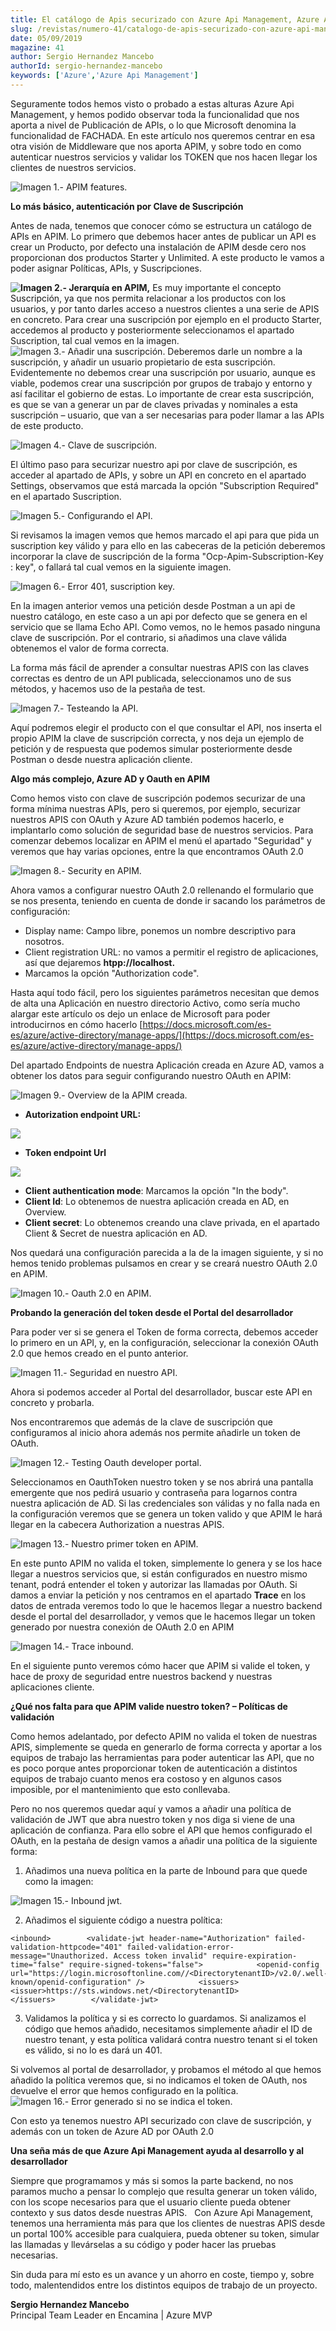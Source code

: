 ```yaml
---
title: El catálogo de Apis securizado con Azure Api Management, Azure AD y Oauth en tu APIM. Azure API Management como Middelware de tus servicios
slug: /revistas/numero-41/catalogo-de-apis-securizado-con-azure-api-management-azure-ad-y-oauth-en-tu-apim-azure-api-management-como-middelware-de-tus-servicios
date: 05/09/2019
magazine: 41
author: Sergio Hernandez Mancebo
authorId: sergio-hernandez-mancebo
keywords: ['Azure','Azure Api Management']
---
```






​Seguramente todos hemos visto o probado a estas alturas Azure Api Management, y hemos podido observar toda la funcionalidad que nos aporta a nivel de Publicación de APIs, o lo que Microsoft denomina la funcionalidad de FACHADA. En este artículo nos queremos centrar en esa otra visión de Middleware que nos aporta APIM, y sobre todo en como autenticar nuestros servicios y validar los TOKEN que nos hacen llegar los clientes de nuestros servicios.

![Imagen 1.- APIM features.](../../../images/numero41/catalogo-de-apis-securizado-con-azure-api-management-azure-ad-y-oauth-en-tu-apim-azure-api-management-como-middelware-de-tus-servicios/image1.png)

**Lo más básico, autenticación por Clave de Suscripción**

Antes de nada, tenemos que conocer cómo se estructura un catálogo de APIs en APIM. Lo primero que debemos hacer antes de publicar un API es crear un Producto, por defecto una instalación de APIM desde cero nos proporcionan dos productos Starter y Unlimited. A este producto le vamos a poder asignar Políticas, APIs, y Suscripciones.

**![Imagen 2.- Jerarquía en APIM,](../../../images/numero41/catalogo-de-apis-securizado-con-azure-api-management-azure-ad-y-oauth-en-tu-apim-azure-api-management-como-middelware-de-tus-servicios/image2.png)**
Es muy importante el concepto Suscripción, ya que nos permita relacionar a los productos con los usuarios, y por tanto darles acceso a nuestros clientes a una serie de APIS en concreto. Para crear una suscripción por ejemplo en el producto Starter, accedemos al producto y posteriormente seleccionamos el apartado Suscription, tal cual vemos en la imagen.
![Imagen 3.- Añadir una suscripción.](../../../images/numero41/catalogo-de-apis-securizado-con-azure-api-management-azure-ad-y-oauth-en-tu-apim-azure-api-management-como-middelware-de-tus-servicios/image3.png)
Deberemos darle un nombre a la suscripción, y añadir un usuario propietario de esta suscripción. Evidentemente no debemos crear una suscripción por usuario, aunque es viable, podemos crear una suscripción por grupos de trabajo y entorno y así facilitar el gobierno de estas. Lo importante de crear esta suscripción, es que se van a generar un par de claves privadas y nominales a esta suscripción – usuario, que van a ser necesarias para poder llamar a las APIs de este producto.​

![Imagen 4.- Clave de suscripción.](../../../images/numero41/catalogo-de-apis-securizado-con-azure-api-management-azure-ad-y-oauth-en-tu-apim-azure-api-management-como-middelware-de-tus-servicios/image4.png)

El último paso para securizar nuestro api por clave de suscripción, es acceder al apartado de APIs, y sobre un API en concreto en el apartado Settings, observamos que está marcada la opción "Subscription Required" en el apartado Suscription.

![Imagen 5.- Configurando el API.](../../../images/numero41/catalogo-de-apis-securizado-con-azure-api-management-azure-ad-y-oauth-en-tu-apim-azure-api-management-como-middelware-de-tus-servicios/image5.png)

Si revisamos la imagen vemos que hemos marcado el api para que pida un suscription key válido y para ello en las cabeceras de la petición deberemos incorporar la clave de suscripción de la forma "Ocp-Apim-Subscription-Key : key", o fallará tal cual vemos en la siguiente imagen.

![Imagen 6.- Error 401, suscription key.](../../../images/numero41/catalogo-de-apis-securizado-con-azure-api-management-azure-ad-y-oauth-en-tu-apim-azure-api-management-como-middelware-de-tus-servicios/image6.png)

En la imagen anterior vemos una petición desde Postman a un api de nuestro catálogo, en este caso a un api por defecto que se genera en el servicio que se llama Echo API. Como vemos, no le hemos pasado ninguna clave de suscripción. Por el contrario, si añadimos una clave válida obtenemos el valor de forma correcta.

La forma más fácil de aprender a consultar nuestras APIS con las claves correctas es dentro de un API publicada, seleccionamos uno de sus métodos, y hacemos uso de la pestaña de test.

![Imagen 7.- Testeando la API.](../../../images/numero41/catalogo-de-apis-securizado-con-azure-api-management-azure-ad-y-oauth-en-tu-apim-azure-api-management-como-middelware-de-tus-servicios/image7.png)

Aquí podremos elegir el producto con el que consultar el API, nos inserta el propio APIM la clave de suscripción correcta, y nos deja un ejemplo de petición y de respuesta que podemos simular posteriormente desde Postman o desde nuestra aplicación cliente.



**Algo más complejo, Azure AD y Oauth en APIM**

Como hemos visto con clave de suscripción podemos securizar de una forma mínima nuestras APIs, pero si queremos, por ejemplo, securizar nuestros APIS con OAuth y Azure AD también podemos hacerlo, e implantarlo como solución de seguridad base de nuestros servicios. Para comenzar debemos localizar en APIM el menú el apartado "Seguridad" y veremos que hay varias opciones, entre la que encontramos OAuth 2.0

![Imagen 8.- Security en APIM.](../../../images/numero41/catalogo-de-apis-securizado-con-azure-api-management-azure-ad-y-oauth-en-tu-apim-azure-api-management-como-middelware-de-tus-servicios/image8.png)

Ahora vamos a configurar nuestro OAuth 2.0 rellenando el formulario que se nos presenta, teniendo en cuenta de donde ir sacando los parámetros de configuración:

- Display name: Campo libre, ponemos un nombre descriptivo para nosotros.
- Client registration URL: no vamos a permitir el registro de aplicaciones, así que dejaremos **htpp://localhost.**
- Marcamos la opción "Authorization code".


Hasta aquí todo fácil, pero los siguientes parámetros necesitan que demos de alta una Aplicación en nuestro directorio Activo, como sería mucho alargar este artículo os dejo un enlace de Microsoft para poder introducirnos en cómo hacerlo [https://docs.microsoft.com/es-es/azure/active-directory/manage-apps/](https://docs.microsoft.com/es-es/azure/active-directory/manage-apps/)

Del apartado Endpoints de nuestra Aplicación creada en Azure AD, vamos a obtener los datos para seguir configurando nuestro OAuth en APIM:

![Imagen 9.- Overview de la APIM creada.](../../../images/numero41/catalogo-de-apis-securizado-con-azure-api-management-azure-ad-y-oauth-en-tu-apim-azure-api-management-como-middelware-de-tus-servicios/image9.png)

- **Autorization endpoint URL:​**


**![](../../../images/numero41/catalogo-de-apis-securizado-con-azure-api-management-azure-ad-y-oauth-en-tu-apim-azure-api-management-como-middelware-de-tus-servicios/image10.png)**

- **Token endpoint Url**


**![](../../../images/numero41/catalogo-de-apis-securizado-con-azure-api-management-azure-ad-y-oauth-en-tu-apim-azure-api-management-como-middelware-de-tus-servicios/image11.png)**

- **Client authentication mode**: Marcamos la opción "In the body".
- **Client Id**: Lo obtenemos de nuestra aplicación creada en AD, en Overview.
- **Client secret**: Lo obtenemos creando una clave privada, en el apartado Client & Secret de nuestra aplicación en AD.


Nos quedará una configuración parecida a la de la imagen siguiente, y si no hemos tenido problemas pulsamos en crear y se creará nuestro OAuth 2.0 en APIM.

![Imagen 10.- Oauth 2.0 en APIM.](../../../images/numero41/catalogo-de-apis-securizado-con-azure-api-management-azure-ad-y-oauth-en-tu-apim-azure-api-management-como-middelware-de-tus-servicios/image12.png)

**Probando la generación del token desde el Portal del desarrollador**

Para poder ver si se genera el Token de forma correcta, debemos acceder lo primero en un API, y, en la configuración, seleccionar la conexión OAuth 2.0 que hemos creado en el punto anterior.

![Imagen 11.- Seguridad en nuestro API.](../../../images/numero41/catalogo-de-apis-securizado-con-azure-api-management-azure-ad-y-oauth-en-tu-apim-azure-api-management-como-middelware-de-tus-servicios/image13.png)

Ahora si podemos acceder al Portal del desarrollador, buscar este API en concreto y probarla.

Nos encontraremos que además de la clave de suscripción que configuramos al inicio ahora además nos permite añadirle un token de OAuth.

![Imagen 12.- Testing Oauth developer portal.](../../../images/numero41/catalogo-de-apis-securizado-con-azure-api-management-azure-ad-y-oauth-en-tu-apim-azure-api-management-como-middelware-de-tus-servicios/image14.png)

Seleccionamos en OauthToken nuestro token y se nos abrirá una pantalla emergente que nos pedirá usuario y contraseña para logarnos contra nuestra aplicación de AD. Si las credenciales son válidas y no falla nada en la configuración veremos que se genera un token valido y que APIM le hará llegar en la cabecera Authorization a nuestras APIS.

![Imagen 13.- Nuestro primer token en APIM.](../../../images/numero41/catalogo-de-apis-securizado-con-azure-api-management-azure-ad-y-oauth-en-tu-apim-azure-api-management-como-middelware-de-tus-servicios/image15.png)

En este punto APIM no valida el token, simplemente lo genera y se los hace llegar a nuestros servicios que, si están configurados en nuestro mismo tenant, podrá entender el token y autorizar las llamadas por OAuth. Si damos a enviar la petición y nos centramos en el apartado **Trace** en los datos de entrada veremos todo lo que le hacemos llegar a nuestro backend desde el portal del desarrollador, y vemos que le hacemos llegar un token generado por nuestra conexión de OAuth 2.0 en APIM

![Imagen 14.- Trace inbound.](../../../images/numero41/catalogo-de-apis-securizado-con-azure-api-management-azure-ad-y-oauth-en-tu-apim-azure-api-management-como-middelware-de-tus-servicios/image16.png)

En el siguiente punto veremos cómo hacer que APIM si valide el token, y hace de proxy de seguridad entre nuestros backend y nuestras aplicaciones cliente.

**¿Qué nos falta para que APIM valide nuestro token? – Políticas de validación**

Como hemos adelantado, por defecto APIM no valida el token de nuestras APIS, simplemente se queda en generarlo de forma correcta y aportar a los equipos de trabajo las herramientas para poder autenticar las API, que no es poco porque antes proporcionar token de autenticación a distintos equipos de trabajo cuanto menos era costoso y en algunos casos imposible, por el mantenimiento que esto conllevaba.

Pero no nos queremos quedar aquí y vamos a añadir una política de validación de JWT que abra nuestro token y nos diga si viene de una aplicación de confianza. Para ello sobre el API que hemos configurado el OAuth, en la pestaña de design vamos a añadir una política de la siguiente forma:

1. Añadimos una nueva política en la parte de Inbound para que quede como la imagen:

![Imagen 15.- Inbound jwt.](../../../images/numero41/catalogo-de-apis-securizado-con-azure-api-management-azure-ad-y-oauth-en-tu-apim-azure-api-management-como-middelware-de-tus-servicios/image17.png)

2. Añadimos el siguiente código a nuestra política:​

```
<inbound>        <validate-jwt header-name="Authorization" failed-validation-httpcode="401" failed-validation-error-message="Unauthorized. Access token invalid" require-expiration-time="false" require-signed-tokens="false">            <openid-config url="https://login.microsoftonline.com//<DirectorytenantID>/v2.0/.well-known/openid-configuration" />            <issuers>                <issuer>https://sts.windows.net/<DirectorytenantID>            </issuers>        </validate-jwt>​
```

3. Validamos la política y si es correcto lo guardamos. Si analizamos el código que hemos añadido, necesitamos simplemente añadir el ID de nuestro tenant, y esta política validará contra nuestro tenant si el token es válido, si no lo es dará un 401.

Si volvemos al portal de desarrollador, y probamos el método al que hemos añadido la política veremos que, si no indicamos el token de OAuth, nos devuelve el error que hemos configurado en la política.
![Imagen 16.- Error generado si no se indica el token.](../../../images/numero41/catalogo-de-apis-securizado-con-azure-api-management-azure-ad-y-oauth-en-tu-apim-azure-api-management-como-middelware-de-tus-servicios/image18.png)

Con esto ya tenemos nuestro API securizado con clave de suscripción, y además con un token de Azure AD por OAuth 2.0

**Una seña más de que Azure Api Management ayuda al desarrollo y al desarrollador**

Siempre que programamos y más si somos la parte backend, no nos paramos mucho a pensar lo complejo que resulta generar un token válido, con los scope necesarios para que el usuario cliente pueda obtener contexto y sus datos desde nuestras APIS.  
 Con Azure Api Management, tenemos una herramienta más para que los clientes de nuestras APIS desde un portal 100% accesible para cualquiera, pueda obtener su token, simular las llamadas y llevárselas a su código y poder hacer las pruebas necesarias.

Sin duda para mí esto es un avance y un ahorro en coste, tiempo y, sobre todo, malentendidos entre los distintos equipos de trabajo de un proyecto.



**Sergio Hernandez Mancebo** <br />
Principal Team Leader en Encamina | Azure MVP 
 
